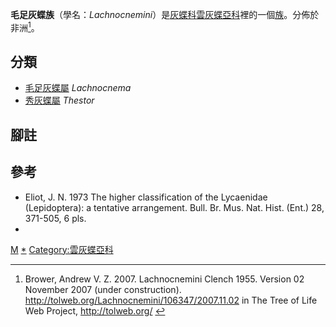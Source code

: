 {{NoteTA|G1=Butterfly}}
{{Automatic Taxobox
| taxon = Lachnocnemini
| authority = Clench, 1955
| fossil_range = {{fossilrange|50|0|earliest=50}}<small>從古近紀[[始新世|始新世]]至今<ref>Kaliszewska, Z. A., Lohman, D. J., Sommer, K., Adelson, G., Rand, D. B., Mathew, J., ... & Pierce, N. E. (2015). When caterpillars attack: biogeography and life history evolution of the Miletinae (Lepidoptera: Lycaenidae). Evolution, 69(3), 571-588. {{en}}</ref></small>
| image = Thestor protumnus1.JPG
| image_caption = [[秀灰蝶|秀灰蝶]]<br />''Thestor protumnus''
| type_genus = [[毛足灰蝶屬|毛足灰蝶屬]]<br />''Lachnocnema''
| type_genus_authority = Trimen, 1887
| subdivision_ranks = 屬
| subdivision = 共2個屬，詳閱正文。
}}

'''毛足灰蝶族'''（學名：''Lachnocnemini''）是[[灰蝶科|灰蝶科]][[雲灰蝶亞科|雲灰蝶亞科]]裡的一個[[族_(生物)|族]]。分佈於非洲<ref>Brower, Andrew V. Z. 2007. Lachnocnemini Clench 1955. Version 02 November 2007 (under construction). http://tolweb.org/Lachnocnemini/106347/2007.11.02 {{Wayback|url=http://tolweb.org/Lachnocnemini/106347/2007.11.02 |date=20191201003034 }} in The Tree of Life Web Project, http://tolweb.org/ {{Wayback|url=http://tolweb.org/ |date=20110515100516 }}</ref>。

== 分類 ==
* [[毛足灰蝶屬|毛足灰蝶屬]] ''Lachnocnema''
* [[秀灰蝶屬|秀灰蝶屬]] ''Thestor''

== 腳註 ==
{{reflist}}

== 參考 ==
{{Commons category|Lachnocnemini}}
* Eliot, J. N. 1973 The higher classification of the Lycaenidae (Lepidoptera): a tentative arrangement. Bull. Br. Mus. Nat. Hist. (Ent.) 28, 371-505, 6 pls.
* {{Cite book | author = 寿建新 周尧 李宇飞 | title = 世界蝴蝶分類名錄 | location = 中國 | publisher = 陝西科學技術出版社 | date = 2006-04-01 | ISBN = 9787536936768 | language= zh-hans }}

{{雲灰蝶亞科}}

{{taxonbar}}
[[Category:_1955年描述的分类群|M]]
[[Category:毛足灰蝶族|*]]
[[Category:雲灰蝶亞科|Category:雲灰蝶亞科]]